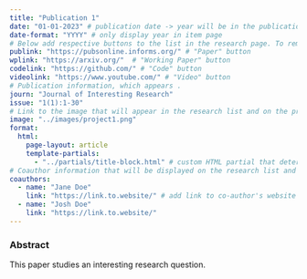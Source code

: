 ```yaml
---
title: "Publication 1" 
date: "01-01-2023" # publication date -> year will be in the publication list 
date-format: "YYYY" # only display year in item page 
# Below add respective buttons to the list in the research page. To remove buttons that are not needed, just remove the respective link here. 
publink: "https://pubsonline.informs.org/" # "Paper" button 
wplink: "https://arxiv.org/"  # "Working Paper" button
codelink: "https://github.com/" # "Code" button
videolink: "https://www.youtube.com/" # "Video" button
# Publication information, which appears . 
journ: "Journal of Interesting Research" 
issue: "1(1):1-30"
# Link to the image that will appear in the research list and on the project page. If no image should appear, just remove the link here. 
image: "../images/project1.png"
format: 
  html:
    page-layout: article
    template-partials: 
      - "../partials/title-block.html" # custom HTML partial that determines how the title block is displayed (with image, author and journal information). 
# Coauthor information that will be displayed on the research list and on the project page. 
coauthors:
  - name: "Jane Doe"
    link: "https://link.to.website/" # add link to co-author's website here. If no link should appear, just remove the link here.
  - name: "Josh Doe"
    link: "https://link.to.website/"
---
```


### Abstract

This paper studies an interesting research question. 